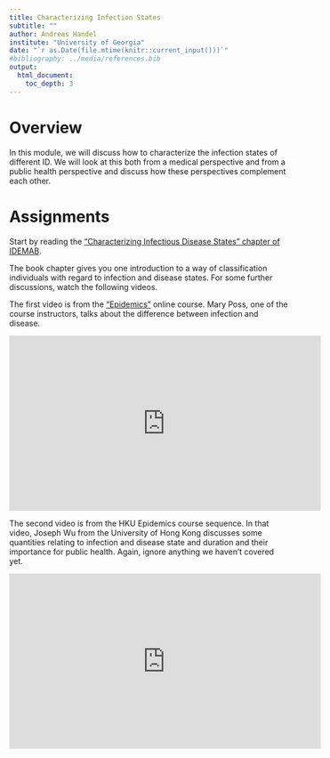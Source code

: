 ```yaml
---
title: Characterizing Infection States 
subtitle: ""
author: Andreas Handel
institute: "University of Georgia"
date: "`r as.Date(file.mtime(knitr::current_input()))`"
#bibliography: ../media/references.bib
output: 
  html_document:
    toc_depth: 3
---
```



# Overview
In this module, we will discuss how to characterize the infection states of different ID. We will look at this both from a medical perspective and from a public health perspective and discuss how these perspectives complement each other. 


# Assignments

Start by reading the ["Characterizing Infectious Disease States" chapter of IDEMAB](https://andreashandel.github.io/IDEMAbook/idstates.html). 

The book chapter gives you one introduction to a way of classification individuals with regard to infection and disease states. For some further discussions, watch the following videos. 

The first video is from the ["Epidemics"](https://www.coursera.org/learn/epidemics) online course. Mary Poss, one of the course instructors, talks about the difference between infection and disease.

<p><iframe width="560" height="315" src="https://www.youtube.com/embed/feurlFtWIsM" frameborder="0" allowfullscreen></iframe></p>

The second video is from the HKU Epidemics course sequence. In that video, Joseph Wu from the University of Hong Kong discusses some quantities relating to infection and disease state and duration and their importance for public health. Again, ignore anything we haven't covered yet.

<p><iframe width="560" height="315" src="https://www.youtube.com/embed/z9EItIxkaVs" frameborder="0" allowfullscreen></iframe></p>



